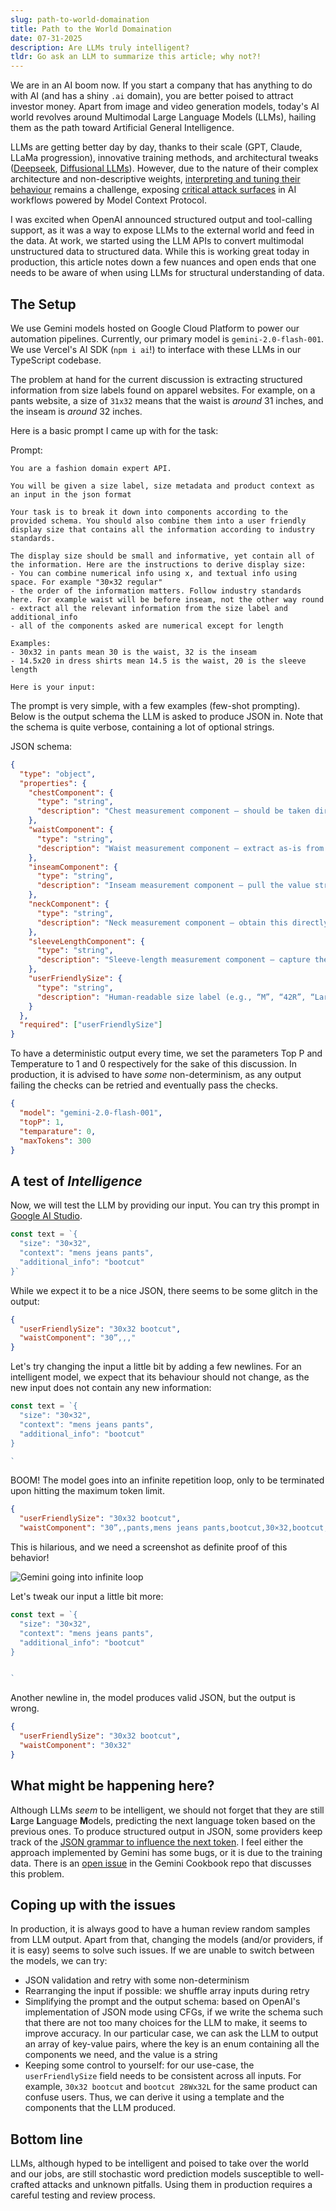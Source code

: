 ```yaml
---
slug: path-to-world-domaination
title: Path to the World Domaination
date: 07-31-2025
description: Are LLMs truly intelligent?
tldr: Go ask an LLM to summarize this article; why not?!
---
```


We are in an AI boom now. If you start a company that has anything to do with AI (and has a shiny `.ai` domain), you are better poised to attract investor money. Apart from image and video generation models, today's AI world revolves around Multimodal Large Language Models (LLMs), hailing them as the path toward Artificial General Intelligence.

LLMs are getting better day by day, thanks to their scale (GPT, Claude, LLaMa progression), innovative training methods, and architectural tweaks ([Deepseek](https://github.com/deepseek-ai/DeepSeek-R1), [Diffusional LLMs](https://x.com/karpathy/status/1894923254864978091?lang=en)). However, due to the nature of their complex architecture and non-descriptive weights, [interpreting and tuning their behaviour](https://www.anthropic.com/research/tracing-thoughts-language-model) remains a challenge, exposing [critical attack surfaces](https://www.generalanalysis.com/blog/supabase-mcp-blog) in AI workflows powered by Model Context Protocol.

I was excited when OpenAI announced structured output and tool-calling support, as it was a way to expose LLMs to the external world and feed in the data. At work, we started using the LLM APIs to convert multimodal unstructured data to structured data. While this is working great today in production, this article notes down a few nuances and open ends that one needs to be aware of when using LLMs for structural understanding of data.

## The Setup

We use Gemini models hosted on Google Cloud Platform to power our automation pipelines. Currently, our primary model is `gemini-2.0-flash-001`. We use Vercel's AI SDK (`npm i ai`!) to interface with these LLMs in our TypeScript codebase.

The problem at hand for the current discussion is extracting structured information from size labels found on apparel websites. For example, on a pants website, a size of `31x32` means that the waist is _around_ 31 inches, and the inseam is _around_ 32 inches.

Here is a basic prompt I came up with for the task:

Prompt:

```text
You are a fashion domain expert API.

You will be given a size label, size metadata and product context as an input in the json format

Your task is to break it down into components according to the provided schema. You should also combine them into a user friendly display size that contains all the information according to industry standards.

The display size should be small and informative, yet contain all of the information. Here are the instructions to derive display size:
- You can combine numerical info using x, and textual info using space. For example "30×32 regular"
- the order of the information matters. Follow industry standards here. For example waist will be before inseam, not the other way round
- extract all the relevant information from the size label and additional_info
- all of the components asked are numerical except for length

Examples:
- 30x32 in pants mean 30 is the waist, 32 is the inseam
- 14.5x20 in dress shirts mean 14.5 is the waist, 20 is the sleeve length

Here is your input:
```

The prompt is very simple, with a few examples (few-shot prompting). Below is the output schema the LLM is asked to produce JSON in. Note that the schema is quite verbose, containing a lot of optional strings.

JSON schema:

```json
{
  "type": "object",
  "properties": {
    "chestComponent": {
      "type": "string",
      "description": "Chest measurement component — should be taken directly from the raw size string with minimal parsing or re-formatting."
    },
    "waistComponent": {
      "type": "string",
      "description": "Waist measurement component — extract as-is from the source size string; avoid heavy manipulation."
    },
    "inseamComponent": {
      "type": "string",
      "description": "Inseam measurement component — pull the value straight from the original size string, doing only lightweight trimming if necessary."
    },
    "neckComponent": {
      "type": "string",
      "description": "Neck measurement component — obtain this directly from the size string without elaborate processing."
    },
    "sleeveLengthComponent": {
      "type": "string",
      "description": "Sleeve-length measurement component — capture the value from the size string with minimal transformation."
    },
    "userFriendlySize": {
      "type": "string",
      "description": "Human-readable size label (e.g., “M”, “42R”, “Large”); this field is required."
    }
  },
  "required": ["userFriendlySize"]
}
```

To have a deterministic output every time, we set the parameters Top P and Temperature to 1 and 0 respectively for the sake of this discussion. In production, it is advised to have _some_ non-determinism, as any output failing the checks can be retried and eventually pass the checks.

```json
{
  "model": "gemini-2.0-flash-001",
  "topP": 1,
  "temparature": 0,
  "maxTokens": 300
}
```

## A test of _Intelligence_

Now, we will test the LLM by providing our input. You can try this prompt in [Google AI Studio](https://aistudio.google.com/app/prompts?state=%7B%22ids%22:%5B%221kdz0NbMtU3wVu8zr2WmahTi1FrPK0nIh%22%5D,%22action%22:%22open%22,%22userId%22:%22101660996556030947822%22,%22resourceKeys%22:%7B%7D%7D&usp=sharing).

```js
const text = `{
  "size": "30×32",
  "context": "mens jeans pants",
  "additional_info": "bootcut"
}`
```

While we expect it to be a nice JSON, there seems to be some glitch in the output:

```json
{
  "userFriendlySize": "30x32 bootcut",
  "waistComponent": "30”,,,"
}
```

Let's try changing the input a little bit by adding a few newlines. For an intelligent model, we expect that its behaviour should not change, as the new input does not contain any new information:

```js
const text = `{
  "size": "30×32",
  "context": "mens jeans pants",
  "additional_info": "bootcut"
}

`
```

BOOM! The model goes into an infinite repetition loop, only to be terminated upon hitting the maximum token limit.

```json
{
  "userFriendlySize": "30x32 bootcut",
  "waistComponent": "30”,,pants,mens jeans pants,bootcut,30×32,bootcut,30”,,pants,mens jeans pants,bootcut,30”,,pants,mens jeans pants,bootcut,30”,,pants,mens jeans pants,bootcut,30”,,pants,mens jeans pants,bootcut,30”,,pants,mens jeans pants,bootcut,30”,,pants,mens jeans pants,bootcut,30”,,pants,mens jeans pants,bootcut,30”,,pants,mens jeans pants,bootcut,30”,,pants,mens jeans
```

This is hilarious, and we need a screenshot as definite proof of this behavior!

![Gemini going into infinite loop](images/gemini-loop.png)

Let's tweak our input a little bit more:

```js
const text = `{
  "size": "30×32",
  "context": "mens jeans pants",
  "additional_info": "bootcut"
}


`
```

Another newline in, the model produces valid JSON, but the output is wrong.

```json
{
  "userFriendlySize": "30x32 bootcut",
  "waistComponent": "30x32"
}
```

## What might be happening here?

Although LLMs _seem_ to be intelligent, we should not forget that they are still **L**arge **L**anguage **M**odels, predicting the next language token based on the previous ones. To produce structured output in JSON, some providers keep track of the [JSON grammar to influence the next token](https://openai.com/index/introducing-structured-outputs-in-the-api/#:~:text=%7D-,Under%20the%20hood,-We%20took%20a). I feel either the approach implemented by Gemini has some bugs, or it is due to the training data. There is an [open issue](https://github.com/google-gemini/cookbook/issues/449) in the Gemini Cookbook repo that discusses this problem.

## Coping up with the issues

In production, it is always good to have a human review random samples from LLM output. Apart from that, changing the models (and/or providers, if it is easy) seems to solve such issues. If we are unable to switch between the models, we can try:

- JSON validation and retry with some non-determinism
- Rearranging the input if possible: we shuffle array inputs during retry
- Simplifying the prompt and the output schema: based on OpenAI's implementation of JSON mode using CFGs, if we write the schema such that there are not too many choices for the LLM to make, it seems to improve accuracy. In our particular case, we can ask the LLM to output an array of key-value pairs, where the key is an enum containing all the components we need, and the value is a string
- Keeping some control to yourself: for our use-case, the `userFriendlySize` field needs to be consistent across all inputs. For example, `30x32 bootcut` and `bootcut 28Wx32L` for the same product can confuse users. Thus, we can derive it using a template and the components that the LLM produced.

## Bottom line

LLMs, although hyped to be intelligent and poised to take over the world and our jobs, are still stochastic word prediction models susceptible to well-crafted attacks and unknown pitfalls. Using them in production requires a careful testing and review process.
